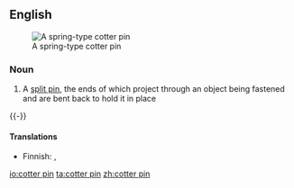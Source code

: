 ==English==
[[Image:CotterPin.png|thumb|A spring-type cotter pin]]

===Noun===
{{en-noun|sg=[[cotter]] [[pin]]}}

# A [[split pin]], the ends of which project through an object being fastened and are bent back to hold it in place
{{-}}
====Translations====
{{trans-top|split pin}}
* Finnish: {{t|fi|sokkanaula}}, {{t-|fi|sokka}}
{{trans-bottom}}

[[io:cotter pin]]
[[ta:cotter pin]]
[[zh:cotter pin]]